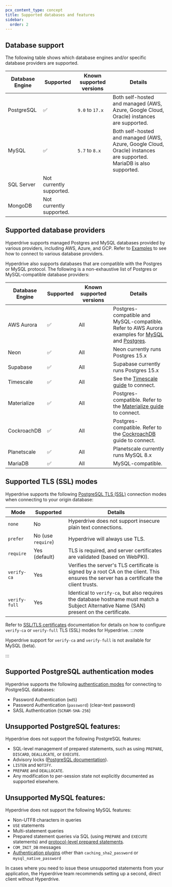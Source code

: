 ```yaml
---
pcx_content_type: concept
title: Supported databases and features
sidebar:
  order: 2
---
```


## Database support

The following table shows which database engines and/or specific database providers are supported.

| Database Engine | Supported                | Known supported versions | Details                                                                                                             |
| --------------- | ------------------------ | ------------------------ | ------------------------------------------------------------------------------------------------------------------- |
| PostgreSQL      | ✅                       | `9.0` to `17.x`          | Both self-hosted and managed (AWS, Azure, Google Cloud, Oracle) instances are supported.                            |
| MySQL           | ✅                       | `5.7` to `8.x`           | Both self-hosted and managed (AWS, Azure, Google Cloud, Oracle) instances are supported. MariaDB is also supported. |
| SQL Server      | Not currently supported. |                          |                                                                                                                     |
| MongoDB         | Not currently supported. |                          |                                                                                                                     |

## Supported database providers

Hyperdrive supports managed Postgres and MySQL databases provided by various providers, including AWS, Azure, and GCP. Refer to [Examples](/hyperdrive/examples/connect-to-postgres/) to see how to connect to various database providers.

Hyperdrive also supports databases that are compatible with the Postgres or MySQL protocol. The following is a non-exhaustive list of Postgres or MySQL-compatible database providers:

| Database Engine | Supported | Known supported versions | Details                                                                                                                  |
| --------------- | --------- | ------------------------ | ------------------------------------------------------------------------------------------------------------------------ |
| AWS Aurora            | ✅        | All                      | Postgres-compatible and MySQL-compatible. Refer to AWS Aurora examples for [MySQL](/hyperdrive/examples/connect-to-mysql/mysql-database-providers/aws-rds-aurora/) and [Postgres](/hyperdrive/examples/connect-to-postgres/postgres-database-providers/aws-rds-aurora/).                                                                                       |
| Neon            | ✅        | All                      | Neon currently runs Postgres 15.x                                                                                        |
| Supabase        | ✅        | All                      | Supabase currently runs Postgres 15.x                                                                                    |
| Timescale       | ✅        | All                      | See the [Timescale guide](/hyperdrive/examples/connect-to-postgres/postgres-database-providers/timescale/) to connect.                               |
| Materialize     | ✅        | All                      | Postgres-compatible. Refer to the [Materialize guide](/hyperdrive/examples/connect-to-postgres/postgres-database-providers/materialize/) to connect. |
| CockroachDB     | ✅        | All                      | Postgres-compatible. Refer to the [CockroachDB](/hyperdrive/examples/connect-to-postgres/postgres-database-providers/cockroachdb/) guide to connect. |
| Planetscale     | ✅        | All                      | Planetscale currently runs MySQL 8.x                                                                                     |
| MariaDB         | ✅        | All                      | MySQL-compatible.                                                                                                        |

## Supported TLS (SSL) modes

Hyperdrive supports the following [PostgreSQL TLS (SSL)](https://www.postgresql.org/docs/current/libpq-ssl.html) connection modes when connecting to your origin database:

| Mode          | Supported          | Details                                                                                                                                   |
| ------------- | ------------------ | ----------------------------------------------------------------------------------------------------------------------------------------- |
| `none`        | No                 | Hyperdrive does not support insecure plain text connections.                                                                              |
| `prefer`      | No (use `require`) | Hyperdrive will always use TLS.                                                                                                           |
| `require`     | Yes (default)      | TLS is required, and server certificates are validated (based on WebPKI).                                                                 |
| `verify-ca`   | Yes                | Verifies the server's TLS certificate is signed by a root CA on the client. This ensures the server has a certificate the client trusts.  |
| `verify-full` | Yes                | Identical to `verify-ca`, but also requires the database hostname must match a Subject Alternative Name (SAN) present on the certificate. |

Refer to [SSL/TLS certificates](/hyperdrive/configuration/tls-ssl-certificates-for-hyperdrive/) documentation for details on how to configure `verify-ca` or `verify-full` TLS (SSL) modes for Hyperdrive.
:::note

Hyperdrive support for `verify-ca` and `verify-full` is not available for MySQL (beta).

:::

## Supported PostgreSQL authentication modes

Hyperdrive supports the following [authentication modes](https://www.postgresql.org/docs/current/auth-methods.html) for connecting to PostgreSQL databases:

- Password Authentication (`md5`)
- Password Authentication (`password`) (clear-text password)
- SASL Authentication (`SCRAM-SHA-256`)

## Unsupported PostgreSQL features:

Hyperdrive does not support the following PostgreSQL features:

- SQL-level management of prepared statements, such as using `PREPARE`, `DISCARD`, `DEALLOCATE`, or `EXECUTE`.
- Advisory locks ([PostgreSQL documentation](https://www.postgresql.org/docs/current/explicit-locking.html#ADVISORY-LOCKS)).
- `LISTEN` and `NOTIFY`.
- `PREPARE` and `DEALLOCATE`.
- Any modification to per-session state not explicitly documented as supported elsewhere.

## Unsupported MySQL features:

Hyperdrive does not support the following MySQL features:

- Non-UTF8 characters in queries
- `USE` statements
- Multi-statement queries
- Prepared statement queries via SQL (using `PREPARE` and `EXECUTE` statements) and [protocol-level prepared statements](https://sidorares.github.io/node-mysql2/docs/documentation/prepared-statements).
- `COM_INIT_DB` messages
- [Authentication plugins](https://dev.mysql.com/doc/refman/8.4/en/authentication-plugins.html) other than `caching_sha2_password` or `mysql_native_password`

In cases where you need to issue these unsupported statements from your application, the Hyperdrive team recommends setting up a second, direct client without Hyperdrive.
